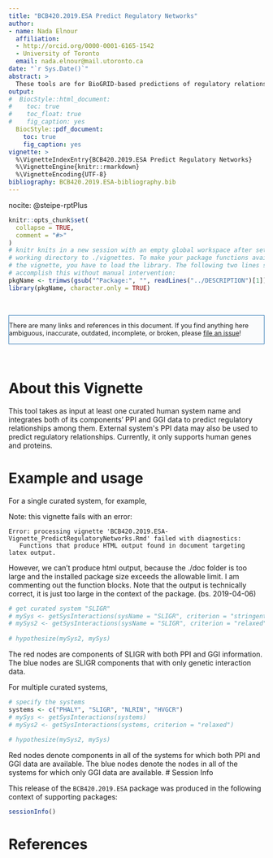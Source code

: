 ```yaml
---
title: "BCB420.2019.ESA Predict Regulatory Networks"
author:
- name: Nada Elnour
  affiliation: 
  - http://orcid.org/0000-0001-6165-1542
  - University of Toronto
  email: nada.elnour@mail.utoronto.ca
date: "`r Sys.Date()`"
abstract: >
  These tools are for BioGRID-based predictions of regulatory relationships using by integrating genetic and protein-protein interactions (GGI and PPI, respectively).
output:
#  BiocStyle::html_document:
#    toc: true
#    toc_float: true
#    fig_caption: yes
  BiocStyle::pdf_document:
    toc: true
    fig_caption: yes
vignette: >
  %\VignetteIndexEntry{BCB420.2019.ESA Predict Regulatory Networks}
  %\VignetteEngine{knitr::rmarkdown}
  %\VignetteEncoding{UTF-8}
bibliography: BCB420.2019.ESA-bibliography.bib
---
```

<!-- bibliography that appears in the references, 
but not as a citation in the body -->
nocite: @steipe-rptPlus


<!--- this inline style supports diff-like highlighting -->
<style>
  .add {
    color: #22863a;
    background-color: #f0fff4;
  }
  .del {
    color: #b31d28;
    background-color: #ffeef0;
  }
</style>


```r
knitr::opts_chunk$set(
  collapse = TRUE,
  comment = "#>"
)
# knitr knits in a new session with an empty global workspace after setting its
# working directory to ./vignettes. To make your package functions available in
# the vignette, you have to load the library. The following two lines should
# accomplish this without manual intervention:
pkgName <- trimws(gsub("^Package:", "", readLines("../DESCRIPTION")[1]))
library(pkgName, character.only = TRUE)
```

&nbsp;

<div style="font-size:90%;border:solid 1px #337ab7;background-color:#FAFBFC;margin-right:0px;">
There are many links and references in this document. If you find anything here
ambiguous, inaccurate, outdated, incomplete, or broken, please
[file an issue](https://github.com/hyginn/BCB420.2019.ESA/issues)!
</div>

&nbsp;

# About this Vignette

This tool takes as input at least one curated human system name and integrates both of its components' PPI and GGI data to predict regulatory relationships among them. External system\'s PPI data may also be used to predict regulatory relationships. Currently, it only supports human genes and proteins.

# Example and usage
For a single curated system, for example,

Note: this vignette fails with an error:

```
Error: processing vignette 'BCB420.2019.ESA-Vignette_PredictRegulatoryNetworks.Rmd' failed with diagnostics:
   Functions that produce HTML output found in document targeting latex output.
```

However, we can't produce html output, because the ./doc folder is too large and the installed package size exceeds the allowable limit. I am commenting out the function blocks. Note that the output is technically correct, it is just too large in the context of the package.  (bs. 2019-04-06)



```r
# get curated system "SLIGR"
# mySys <- getSysInteractions(sysName = "SLIGR", criterion = "stringent")
# mySys2 <- getSysInteractions(sysName = "SLIGR", criterion = "relaxed")
 
# hypothesize(mySys2, mySys)
```
The red nodes are components of SLIGR with both PPI and GGI information. The blue nodes are SLIGR components that with only genetic interaction data.

For multiple curated systems,
```r
# specify the systems
systems <- c("PHALY", "SLIGR", "NLRIN", "HVGCR")
# mySys <- getSysInteractions(systems)
# mySys2 <- getSysInteractions(systems, criterion = "relaxed")
 
# hypothesize(mySys2, mySys)
```
Red nodes denote components in all of the systems for which both PPI and GGI data are available. The blue nodes denote the nodes in all of the systems for which only GGI data are available.
# Session Info

This release of the `BCB420.2019.ESA` package was produced in the following context of supporting packages:

```r
sessionInfo()
```

<!-- the bibliography appears at the end of the page -->
# References


<!-- End -->
